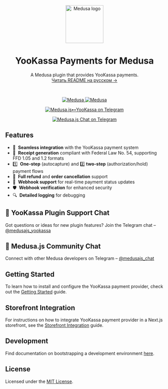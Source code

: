 <div align="center">
  <a href="https://www.medusajs.com">
    <picture>
      <source media="(prefers-color-scheme: dark)" srcset="https://github.com/user-attachments/assets/9a99f9e8-f80e-4411-9bed-6e2032b1ab1c" />
      <source media="(prefers-color-scheme: light)" srcset="https://github.com/user-attachments/assets/9a99f9e8-f80e-4411-9bed-6e2032b1ab1c" />
      <img alt="Medusa logo" src="https://github.com/user-attachments/assets/9a99f9e8-f80e-4411-9bed-6e2032b1ab1c" height="120" />
    </picture>
  </a>
</div>

<h1 align="center">
YooKassa Payments for Medusa
</h1>

<p align="center">
  A Medusa plugin that provides YooKassa payments.
  <br/>
  <a href="https://github.com/sergkoudi/medusa-payment-yookassa/blob/HEAD/packages/medusa-payment-yookassa/README.ru.md">Читать README на русском →</a>
</p>

<br/>

<p align="center">
  <a href="https://medusajs.com">
    <img src="https://img.shields.io/badge/Medusa-^2.7.0-blue?logo=medusa" alt="Medusa" />
  </a>
  <a href="https://medusajs.com">
    <img src="https://img.shields.io/badge/Tested_with_Medusa-v2.10.3-green?logo=checkmarx" alt="Medusa" />
  </a>
</p>

<p align="center">
  <a href="https://t.me/medusajs_yookassa">
    <img src="https://img.shields.io/badge/Telegram-Medusa.js⊷YooKassa_Support_Chat-0088cc?logo=telegram&style=social" alt="Medusa.js⊷YooKassa on Telegram" />
  </a>
</p>

<p align="center">
  <a href="https://t.me/medusajs_chat">
    <img src="https://img.shields.io/badge/Telegram-Medusa.js_Dev_Community_Chat-0088cc?logo=telegram&style=social" alt="Medusa.js Chat on Telegram" />
  </a>
</p>

## Features

- 🔗  **Seamless integration** with the YooKassa payment system
- 🧾  **Receipt generation** compliant with Federal Law No. 54, supporting FFD 1.05 and 1.2 formats
- 1️⃣  **One-step** (autocapture) and  2️⃣ **two-step** (authorization/hold) payment flows
- 🔄  **Full refund** and **order cancellation** support
- 🔔  **Webhook support** for real-time payment status updates
- 🛡  **Webhook verification** for enhanced security
- 🔍  **Detailed logging** for debugging

## 💬  YooKassa Plugin Support Chat

Got questions or ideas for new plugin features?
Join the Telegram chat – [@medusajs_yookassa](https://t.me/medusajs_yookassa)

## 👥  Medusa.js Community Chat

Connect with other Medusa developers on Telegram – [@medusajs_chat](https://t.me/medusajs_chat)

## Getting Started

To learn how to install and configure the YooKassa payment provider, check out the [Getting Started](./getting-started) guide.

## Storefront Integration

For instructions on how to integrate YooKassa payment provider in a Next.js storefront, see the [Storefront Integration](./storefront-integration) guide.

## Development

Find documentation on bootstrapping a development environment [here](https://github.com/sergkoudi/medusa-payment-yookassa/tree/main/examples).

## License

Licensed under the [MIT License](LICENSE).
